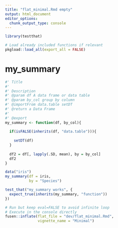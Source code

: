 ```yaml
---
title: "flat_minimal.Rmd empty"
output: html_document
editor_options: 
  chunk_output_type: console
---
```


```r
library(testthat)
```

<!--
 You need to run the 'description' chunk in the '0-dev_history.Rmd' file before continuing your code there.
-->

```r
# Load already included functions if relevant
pkgload::load_all(export_all = FALSE)
```

# my_summary
    
```r
#' Title
#' 
#' Description
#' @param df A data frame or data table
#' @param by_col group by column
#' @importFrom data.table setDT
#' @return a Data Frame
#' 
#' @export
my_summary <- function(df, by_col){
    
  if(isFALSE(inherits(df, "data.table"))){
    
    setDT(df)
  }
  
  df2 = df[, lapply(.SD, mean), by = by_col]
  df2
}
```
  
```r
data("iris")
my_summary(df = iris,
           by = "Species")
```
  
```r
test_that("my_summary works", {
  expect_true(inherits(my_summary, "function")) 
})
```
  

```r
# Run but keep eval=FALSE to avoid infinite loop
# Execute in the console directly
fusen::inflate(flat_file = "dev/flat_minimal.Rmd", 
               vignette_name = "Minimal")
```
